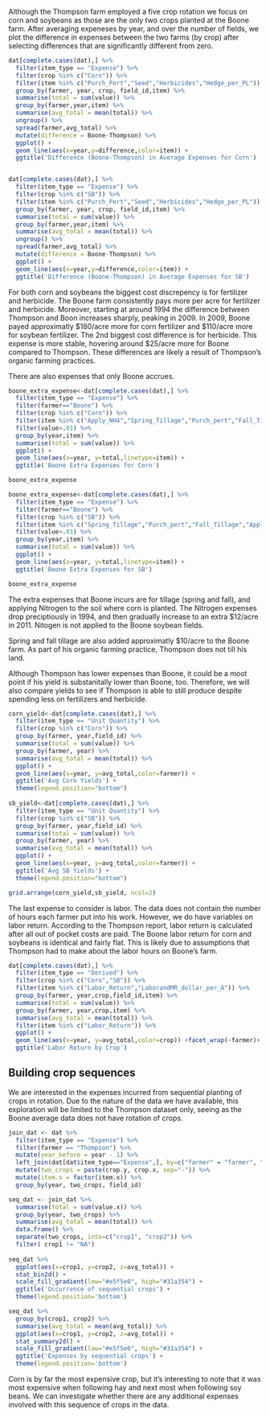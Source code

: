Although the Thompson farm employed a five crop rotation we focus on corn and soybeans as those are the only two crops planted at the Boone farm.  After averaging expeneses by year, and over the number of fields, we plot the difference in expenses between the two farms (by crop) after selecting differences that are significantly different from zero.  

```r
dat[complete.cases(dat),] %>% 
  filter(item_type == "Expense") %>%
  filter(crop %in% c("Corn")) %>%
  filter(item %in% c("Purch_Pert","Seed","Herbicides","Hedge_per_PL")) %>%
  group_by(farmer, year, crop, field_id,item) %>%
  summarise(total = sum(value)) %>%
  group_by(farmer,year,item) %>%
  summarise(avg_total = mean(total)) %>%
  ungroup() %>%
  spread(farmer,avg_total) %>%
  mutate(difference = Boone-Thompson) %>%
  ggplot() +
  geom_line(aes(x=year,y=difference,color=item)) +
  ggtitle('Difference (Boone-Thompson) in Average Expenses for Corn')


dat[complete.cases(dat),] %>% 
  filter(item_type == "Expense") %>%
  filter(crop %in% c("SB")) %>%
  filter(item %in% c("Purch_Pert","Seed","Herbicides","Hedge_per_PL")) %>%
  group_by(farmer, year, crop, field_id,item) %>%
  summarise(total = sum(value)) %>%
  group_by(farmer,year,item) %>%
  summarise(avg_total = mean(total)) %>%
  ungroup() %>%
  spread(farmer,avg_total) %>%
  mutate(difference = Boone-Thompson) %>%
  ggplot() +
  geom_line(aes(x=year,y=difference,color=item)) +
  ggtitle('Difference (Boone-Thompson) in Average Expenses for SB')

```


For both corn and soybeans the biggest cost discrepency is for fertilizer and herbicide.  The Boone farm consistently pays more per acre for fertilizer and herbicide.  Moreover, starting at around 1994 the difference between Thompson and Boon increases sharply, peaking in 2009.  In 2009, Boone payed approximatly $180/acre more for corn fertilizer and $110/acre more for soybean fertilizer.  The 2nd biggest cost difference is for herbicide.  This expense is more stable, hovering around $25/acre more for Boone compared to Thompson.  These differences are likely a result of Thompson's organic farming practices.

There are also expenses that only Boone accrues.


```r
boone_extra_expense<-dat[complete.cases(dat),] %>% 
  filter(item_type == "Expense") %>%
  filter(farmer=="Boone") %>%
  filter(crop %in% c("Corn")) %>%
  filter(item %in% c("Apply_NH4","Spring_Tillage","Purch_pert","Fall_Tillage")) %>%
  filter(value>.01) %>%
  group_by(year,item) %>%
  summarise(total = sum(value)) %>%
  ggplot() +
  geom_line(aes(x=year, y=total,linetype=item)) +
  ggtitle('Boone Extra Expenses for Corn')

boone_extra_expense

boone_extra_expense<-dat[complete.cases(dat),] %>% 
  filter(item_type == "Expense") %>%
  filter(farmer=="Boone") %>%
  filter(crop %in% c("SB")) %>%
  filter(item %in% c("Spring_Tillage","Purch_pert","Fall_Tillage","Apply_NH4")) %>%
  filter(value>.01) %>%
  group_by(year,item) %>%
  summarise(total = sum(value)) %>%
  ggplot() +
  geom_line(aes(x=year, y=total,linetype=item)) +
  ggtitle('Boone Extra Expenses for SB')

boone_extra_expense
```

The extra expenses that Boone incurs are for tillage (spring and fall), and applying Nitrogen to the soil where corn is planted.  The Nitrogen expenses drop preciptiously in 1994, and then gradually increase to an extra $12/acre in 2011.  Nitogen is not applied to the Boone soybean fields.  

Spring and fall tillage are also added approximatly $10/acre to the Boone farm.  As part of his organic farming practice, Thompson does not till his land.

Although Thompson has lower expenses than Boone, it could be a moot point if his yield is substanitally lower than Boone, too.  Therefore, we will also compare yields to see if Thompson is able to still produce despite spending less on fertilizers and herbicide.  


```r
corn_yield<-dat[complete.cases(dat),] %>% 
  filter(item_type == "Unit Quantity") %>%
  filter(crop %in% c("Corn")) %>%
  group_by(farmer, year,field_id) %>%
  summarise(total = sum(value)) %>%
  group_by(farmer, year) %>%
  summarise(avg_total = mean(total)) %>%
  ggplot() +
  geom_line(aes(x=year, y=avg_total,color=farmer)) +
  ggtitle('Avg Corn Yields') +
  theme(legend.position="bottom")
  
sb_yield<-dat[complete.cases(dat),] %>% 
  filter(item_type == "Unit Quantity") %>%
  filter(crop %in% c("SB")) %>%
  group_by(farmer, year,field_id) %>%
  summarise(total = sum(value)) %>%
  group_by(farmer, year) %>%
  summarise(avg_total = mean(total)) %>%
  ggplot() +
  geom_line(aes(x=year, y=avg_total,color=farmer)) +
  ggtitle('Avg SB Yields') +
  theme(legend.position="bottom")

grid.arrange(corn_yield,sb_yield, ncol=2)
```

The last expense to consider is labor.  The data does not contain the number of hours each farmer put into his work.  However, we do have variables on labor return.  According to the Thompson report, labor return is calculated after all out of pocket costs are paid.  The Boone labor return for corn and soybeans is identical and fairly flat.  This is likely due to assumptions that Thompson had to make about the labor hours on Boone's farm.  

```r
dat[complete.cases(dat),] %>% 
  filter(item_type == "Derived") %>%
  filter(crop %in% c("Corn","SB")) %>%
  filter(item %in% c("Labor_Return","LaborandMR_dollar_per_A")) %>%
  group_by(farmer, year,crop,field_id,item) %>%
  summarise(total = sum(value)) %>%
  group_by(farmer, year,crop,item) %>%
  summarise(avg_total = mean(total)) %>%
  filter(item %in% c("Labor_Return")) %>%
  ggplot() +
  geom_line(aes(x=year, y=avg_total,color=crop)) +facet_wrap(~farmer)+
  ggtitle('Labor Return by Crop')
```



## Building crop sequences
We are interested in the expenses incurred from sequential planting of crops in rotation. Due to the nature of the data we have available, this exploration will be limited to the Thompson dataset only, seeing as the Boone average data does not have rotation of crops.

```r
join_dat <- dat %>% 
  filter(item_type == "Expense") %>%
  filter(farmer == "Thompson") %>%
  mutate(year_before = year - 1) %>%
  left_join(dat[dat$item_type=="Expense",], by=c("farmer" = "farmer", "year_before" = "year", "field_id" = "field_id")) %>%
  mutate(two_crops = paste(crop.y, crop.x, sep="-")) %>%
  mutate(item.x = factor(item.x)) %>%
  group_by(year, two_crops, field_id)

seq_dat <- join_dat %>%
  summarise(total = sum(value.x)) %>%
  group_by(year, two_crops) %>%
  summarise(avg_total = mean(total)) %>%
  data.frame() %>%
  separate(two_crops, into=c("crop1", "crop2")) %>%
  filter( crop1 != "NA")
 
seq_dat %>%
  ggplot(aes(x=crop1, y=crop2, z=avg_total)) +
  stat_bin2d() +
  scale_fill_gradient(low="#e5f5e0", high="#31a354") +
  ggtitle('Occurrence of sequential crops') +
  theme(legend.position='bottom')

seq_dat %>% 
  group_by(crop1, crop2) %>%
  summarise(avg_total = mean(avg_total)) %>%
  ggplot(aes(x=crop1, y=crop2, z=avg_total)) +
  stat_summary2d() +
  scale_fill_gradient(low="#e5f5e0", high="#31a354") +
  ggtitle('Expenses by sequential crops') +
  theme(legend.position='bottom')
```

Corn is by far the most expensive crop, but it's interesting to note that it was most expensive when following hay and next most when following soy beans. We can investigate whether there are any additional expenses involved with this sequence of crops in the data.



